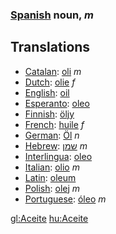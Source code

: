===[[Spanish]] noun, ''m'' ===
==Translations==
*[[Catalan]]: [[oli]] ''m''
*[[Dutch]]: [[olie]] ''f''
*[[English]]: [[oil]]
*[[Esperanto]]: [[oleo]]
*[[Finnish]]: [[öljy]]
*[[French]]: [[huile]] ''f''
*[[German]]: [[Öl]] ''n''
*[[Hebrew]]: [[שמן]] ''m''
*[[Interlingua]]: [[oleo]]
*[[Italian]]: [[olio]] ''m''
*[[Latin]]: [[oleum]]
*[[Polish]]: [[olej]] ''m''
*[[Portuguese]]: [[óleo]] ''m''

[[gl:Aceite]]
[[hu:Aceite]]